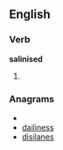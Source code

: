 ==English==

===Verb===
'''salinised'''

# {{present participle of|[[salinise]]}}

===Anagrams===
* {{alphagram|adeiilnss}}
* [[dailiness#English|dailiness]]
* [[disilanes#English|disilanes]]